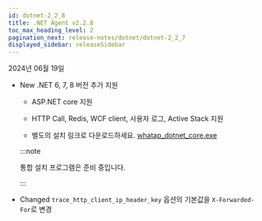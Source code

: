 ```yaml
---
id: dotnet-2_2_8
title: .NET Agent v2.2.8
toc_max_heading_level: 2
pagination_next: release-notes/dotnet/dotnet-2_2_7
displayed_sidebar: releaseSidebar
---
```


2024년 06월 19일

- <Status>New</Status> .NET 6, 7, 8 버전 추가 지원

  - ASP.NET core 지원

  - HTTP Call, Redis, WCF client, 사용자 로그, Active Stack 지원

  - 별도의 설치 링크로 다운로드하세요. [whatap_dotnet_core.exe](https://repo.whatap.io/windows/whatap_dotnet_core.exe)

  :::note

  통합 설치 프로그램은 준비 중입니다.

  :::

- <Status>Changed</Status> `trace_http_client_ip_header_key` 옵션의 기본값을 `X-Forwarded-For`로 변경